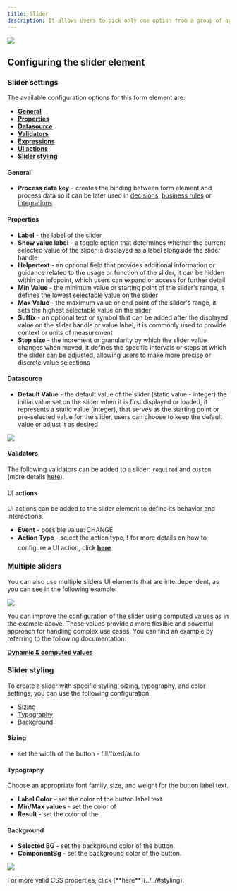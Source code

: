 ```yaml
---
title: Slider
description: It allows users to pick only one option from a group of options, and you can choose to have between 2 and 5 options in the group. The segmented button is easy to use, and can help make your application easier for people to use.
---
```


![](https://s3.eu-west-1.amazonaws.com/docx.flowx.ai/building-blocks/ui-designer/slider.gif)

## Configuring the slider element

### Slider settings

The available configuration options for this form element are:

- [**General**](#general)
- [**Properties**](#properties)
- [**Datasource**](#datasource)
- [**Validators**](#validators)
- [**Expressions**](#expressions)
- [**UI actions**](#ui-actions)
- [**Slider styling**](#slider-styling)

#### General
   
* **Process data key** - creates the binding between form element and process data so it can be later used in [decisions](../../../node/exclusive-gateway-node), [business rules](../../../actions/business-rule-action/business-rule-action) or [integrations](../../../node/message-send-received-task-node#from-integration)

#### Properties

* **Label** - the label of the slider
* **Show value label** - a toggle option that determines whether the current selected value of the slider is displayed as a label alongside the slider handle
* **Helpertext** - an optional field that provides additional information or guidance related to the usage or function of the slider, it can be hidden within an infopoint, which users can expand or access for further detail
* **Min Value** - the minimum value or starting point of the slider's range, it defines the lowest selectable value on the slider
* **Max Value** - the maximum value or end point of the slider's range, it sets the highest selectable value on the slider 
* **Suffix** - an optional text or symbol that can be added after the displayed value on the slider handle or value label, it is commonly used to provide context or units of measurement
* **Step size** - the increment or granularity by which the slider value changes when moved, it defines the specific intervals or steps at which the slider can be adjusted, allowing users to make more precise or discrete value selections

#### Datasource

* **Default Value** - the default value of the slider (static value - integer) the initial value set on the slider when it is first displayed or loaded, it represents a static value (integer), that serves as the starting point or pre-selected value for the slider, users can choose to keep the default value or adjust it as desired

<Frame>

![](https://s3.eu-west-1.amazonaws.com/docx.flowx.ai/building-blocks/ui-designer/slider_general.png)

</Frame>

#### Validators

The following validators can be added to a slider: `required` and `custom` (more details [here](../../validators)).

#### UI actions

UI actions can be added to the slider element to define its behavior and interactions.

* **Event** - possible value: CHANGE
* **Action Type** - select the action type, ❗️ for more details on how to configure a UI action, click [**here**](../../ui-actions)


### Multiple sliders

You can also use multiple sliders UI elements that are interdependent, as you can see in the following example:

![](https://s3.eu-west-1.amazonaws.com/docx.flowx.ai/building-blocks/ui-designer/multiple_sliders.gif)

<Info>
You can improve the configuration of the slider using computed values as in the example above. These values provide a more flexible and powerful approach for handling complex use cases. You can find an example by referring to the following documentation:

[**Dynamic & computed values**](../../dynamic-and-computed-values#computed-values)
</Info>



### Slider styling

To create a slider with specific styling, sizing, typography, and color settings, you can use the following configuration:

* [Sizing](#sizing)
* [Typography](#typography)
* [Background](#background)

#### Sizing

* set the width of the button - fill/fixed/auto

#### Typography

Choose an appropriate font family, size, and weight for the button label text.

* **Label Color** - set the color of the button label text
* **Min/Max values** - set the color of 
* **Result** - set the color of the 

#### Background

* **Selected BG** - set the background color of the button.
* **ComponentBg** - set the background color of the button.

![](https://s3.eu-west-1.amazonaws.com/docx.flowx.ai/building-blocks/ui-designer/slider_styling.png)

<Tip>
For more valid CSS properties, click [**here**](../../#styling).
</Tip>
